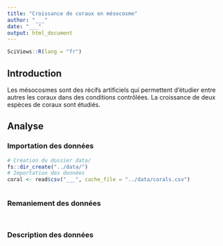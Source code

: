 ```yaml
---
title: "Croissance de coraux en mésocosme"
author: "___"
date: "___"
output: html_document
---
```


```r
SciViews::R(lang = "fr")
```

## Introduction

Les mésocosmes sont des récifs artificiels qui permettent d'étudier entre autres les coraux dans des conditions contrôlées. La croissance de deux espèces de coraux sont étudiés.

## Analyse

### Importation des données

<!--% Importez le jeu de données depuis le lien fournit dans le README et assignez-le à la variable `coral`. -->

```r
# Création du dossier data/
fs::dir_create("../data/")
# Importation des données
coral <- read$csv("___", cache_file = "../data/corals.csv") 
```

<!--# Notez que l'argument `cache_file=` permet de sauver localement le jeu de données dans le dossier data/. Lors des prochaines utilisation de la fonction read(), le tableau sera chargé depuis la version locale.-->

<!--% Explorez les variables de votre jeu de données avec la fonction `skim()` du package {skimr}. -->

```r

```

### Remaniement des données

<!--% Calculez les variables suivantes en une seule étape et ajoutez-les à `coral` -->

<!--% 1) Divisez le gain par le nombre de jours d'expérience, en g/j dans `gain_j`. -->

<!--% 2) Divisez le gain standardisé par le nombre de jours et multipliez cette nouvelle variable par 100 pour obtenir la croissance en %/j dans `gain_std_j`. -->

<!--% 3) Transformez les variables `localisation` et `species` en variables facteurs. -->

```r

```

<!--% En utilisant le chainage des opérations. Réalisez un tableau réduit en retirant les variables `time`, `temperature` et `date`. Retirez également les individus ayant des valeurs de `gain_std` strictement inférieur à -0.1. Assignez ce résultat à coral2-->

```r

```

### Description des données

<!--% Réalisez un  tableau résumant les données par aquarium et par espèce. Ce tableau doit contenir le nombre d'observation, la valeur minimale, la valeur maximale, la médiane et la moyenne.-->

```r

```

<!-- Interprétez le tableau ci-dessus en maximum 3 phrases-->

<!-- BONUS : Réalisez un graphique pertinent afin de décrire les données.-->

```r

```

<!-- BONUS : Interprétez le graphique ci-dessus en maximum 3 phrases-->
